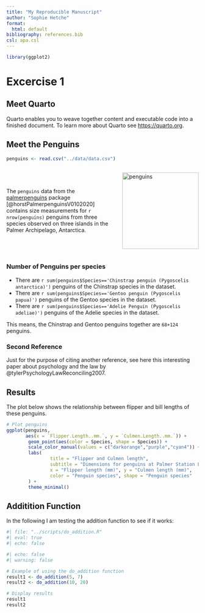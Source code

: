 ```yaml
---
title: "My Reproducible Manuscript"
author: "Sophie Hetche"
format: 
  html: default
bibliography: references.bib
csl: apa.csl
---
```


```r
library(ggplot2)
```

# Excercise 1

## Meet Quarto

Quarto enables you to weave together content and executable code into a finished document. 
To learn more about Quarto see <https://quarto.org>.

## Meet the Penguins
```r
penguins <- read.csv("../data/data.csv")
```


<div style="display: flex; align-items: center;">
  <p>The `penguins` data from the [palmerpenguins](https://allisonhorst.github.io/palmerpenguins/) package [@horstPalmerpenguinsV0102020]
 contains size measurements for `r nrow(penguins)` penguins from three species observed on three islands in the Palmer Archipelago, Antarctica.</p>
  <img src="https://allisonhorst.github.io/palmerpenguins/reference/figures/lter_penguins.png" alt="penguins" style="margin-left: 20px; width: 200px;">
</div>

### Number of Penguins per species
- There are `r sum(penguins$Species=='Chinstrap penguin (Pygoscelis antarctica)')` penguins of the Chinstrap species in the dataset.
- There are `r sum(penguins$Species=='Gentoo penguin (Pygoscelis papua)')` penguins of the Gentoo species in the dataset.
- There are `r sum(penguins$Species=='Adelie Penguin (Pygoscelis adeliae)')` penguins of the Adelie species in the dataset.


This means, the Chinstrap and Gentoo penguins together are `68+124` penguins.


### Second Reference

Just for the purpose of citing another reference, see here this interesting paper about psychology and the law by @tylerPsychologyLawReconciling2007.

## Results 
The plot below shows the relationship between flipper and bill lengths of these penguins.


```r
# Plot penguins
ggplot(penguins, 
       aes(x = `Flipper.Length..mm.`, y = `Culmen.Length..mm.`)) +
        geom_point(aes(color = Species, shape = Species)) +
        scale_color_manual(values = c("darkorange","purple","cyan4")) +
        labs(
                title = "Flipper and Culmen length",
                subtitle = "Dimensions for penguins at Palmer Station LTER",
                x = "Flipper length (mm)", y = "Culmen length (mm)",
                color = "Penguin species", shape = "Penguin species"
        ) +
        theme_minimal()
```

## Additition Function

In the following I am testing the addition function to see if it works: 

```r
#| file: "../scripts/do_addition.R"
#| eval: true 
#| echo: false
```


```r
#| echo: false
#| warning: false

# Example of using the do_addition function
result1 <- do_addition(5, 7)
result2 <- do_addition(10, 20)

# Display results
result1
result2

```